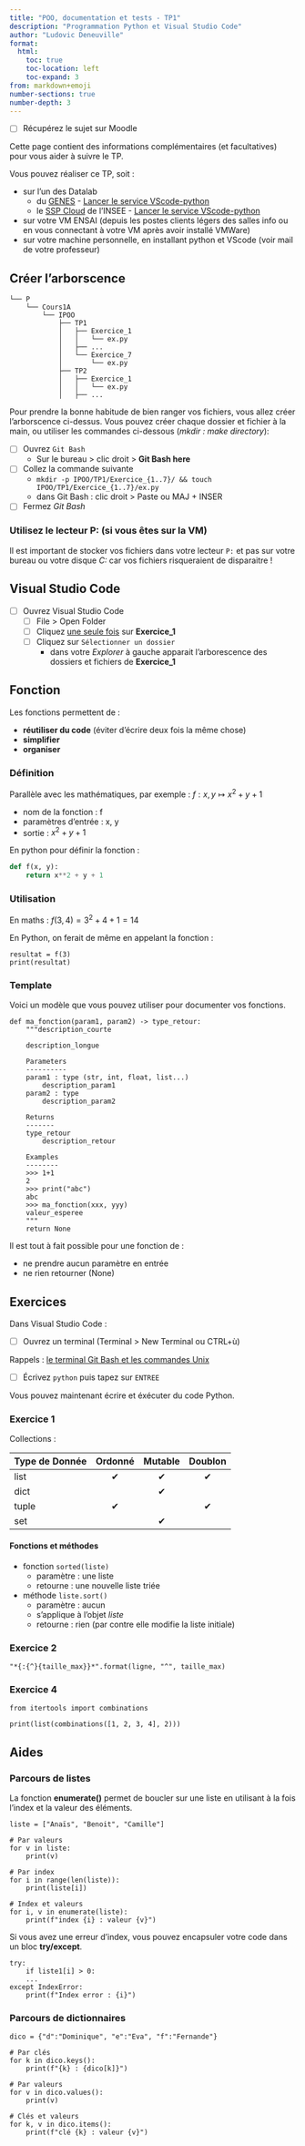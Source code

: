 ```yaml
---
title: "POO, documentation et tests - TP1"
description: "Programmation Python et Visual Studio Code"
author: "Ludovic Deneuville"
format: 
  html:
    toc: true
    toc-location: left
    toc-expand: 3
from: markdown+emoji
number-sections: true
number-depth: 3
---
```


- [ ] Récupérez le sujet sur Moodle

::: {.callout-tip}
Cette page contient des informations complémentaires (et facultatives) pour vous aider à suivre le TP.
:::


Vous pouvez réaliser ce TP, soit :

- sur l'un des Datalab
  - du [GENES](https://onyxia.lab.groupe-genes.fr/) - [Lancer le service VScode-python](https://onyxia.lab.groupe-genes.fr/launcher/ide/vscode-python?name=vscode-python&version=2.1.23&s3=region-96a5c8b9&resources.limits.cpu=%C2%AB20000m%C2%BB){target="_blank"}
  - le [SSP Cloud](https://datalab.sspcloud.fr/){target="_blank"} de l'INSEE - [Lancer le service VScode-python](https://datalab.sspcloud.fr/launcher/ide/vscode-python?name=vscode-python&version=2.1.23&s3=region-ec97c721&resources.limits.cpu=%C2%AB20000m%C2%BB&autoLaunch=true){target="_blank"}
- sur votre VM ENSAI (depuis les postes clients légers des salles info ou en vous connectant à votre VM après avoir installé VMWare)
- sur votre machine personnelle, en installant python et VScode (voir mail de votre professeur)


## Créer l'arborscence

```
└── P
    └── Cours1A
        └── IPOO
            ├── TP1
            │   ├── Exercice_1
            │   │   └── ex.py
            │   ├── ...
            │   └── Exercice_7
            │       └── ex.py
            ├── TP2
            │   ├── Exercice_1
            │   │   └── ex.py
            │   ├── ...
```

Pour prendre la bonne habitude de bien ranger vos fichiers, vous allez créer l'arborscence ci-dessus.
Vous pouvez créer chaque dossier et fichier à la main, ou utiliser les commandes ci-dessous (*mkdir : make directory*):

- [ ] Ouvrez `Git Bash`
  - Sur le bureau > clic droit > **Git Bash here**
- [ ] Collez la commande suivante
  - `mkdir -p IPOO/TP1/Exercice_{1..7}/ && touch IPOO/TP1/Exercice_{1..7}/ex.py`
  - dans Git Bash : clic droit > Paste ou MAJ + INSER
- [ ] Fermez *Git Bash*

:::{.callout-important}
### Utilisez le lecteur **P: (si vous êtes sur la VM)**

Il est important de stocker vos fichiers dans votre lecteur `P:` et pas sur votre bureau ou votre disque *C:* car vos fichiers risqueraient de disparaitre !
:::


## Visual Studio Code

- [ ] Ouvrez Visual Studio Code
  - [ ] File > Open Folder
  - [ ] Cliquez [une seule fois]{.underline} sur **Exercice_1**
  - [ ] Cliquez sur `Sélectionner un dossier`
    - dans votre *Explorer* à gauche apparait l'arborescence des dossiers et fichiers de **Exercice_1**


## Fonction

::: {.callout-important}
Les fonctions permettent de :

- **réutiliser du code** (éviter d'écrire deux fois la même chose)
- **simplifier**
- **organiser**
:::

### Définition

Parallèle avec les mathématiques, par exemple : $f : x, y \mapsto x^2 + y + 1$

- nom de la fonction : f
- paramètres d'entrée : x, y
- sortie : $x^2 + y + 1$

En python pour définir la fonction :

```python
def f(x, y):
    return x**2 + y + 1
```

### Utilisation

En maths : $f(3, 4) = 3^2 + 4 + 1 = 14$

En Python, on ferait de même en appelant la fonction :

```.python
resultat = f(3)
print(resultat)
```

### Template

Voici un modèle que vous pouvez utiliser pour documenter vos fonctions.

```.python
def ma_fonction(param1, param2) -> type_retour:
    """description_courte

    description_longue

    Parameters
    ----------
    param1 : type (str, int, float, list...)
        description_param1
    param2 : type
        description_param2

    Returns
    -------
    type_retour
        description_retour

    Examples
    --------
    >>> 1+1
    2
    >>> print("abc")
    abc
    >>> ma_fonction(xxx, yyy)
    valeur_esperee
    """
    return None
```

::: {.callout-note title="Remarques"}
Il est tout à fait possible pour une fonction de :

- ne prendre aucun paramètre en entrée
- ne rien retourner (None)
:::


## Exercices

Dans Visual Studio Code :

- [ ] Ouvrez un terminal (Terminal > New Terminal ou CTRL+ù)

Rappels : [le terminal Git Bash et les commandes Unix](https://ludo2ne.github.io/Git-tuto/doc/presentation.html#git-bash){target="_blank"}

- [ ] Écrivez `python` puis tapez sur `ENTREE`

Vous pouvez maintenant écrire et éxécuter du code Python.



### Exercice 1

Collections :

| Type de Donnée | Ordonné | Mutable | Doublon |
|----------------|:-------:|:-------:|:-------:|
| list           | ✔       | ✔       | ✔      |
| dict           |         | ✔       |         |
| tuple          | ✔       |         | ✔      |
| set            |         | ✔       |         |


#### Fonctions et méthodes

- fonction `sorted(liste)`
  - paramètre : une liste
  - retourne : une nouvelle liste triée
- méthode `liste.sort()`
  - paramètre : aucun
  - s'applique à l'objet *liste*
  - retourne : rien (par contre elle modifie la liste initiale)



### Exercice 2

```.python
"*{:{^}{taille_max}}*".format(ligne, "^", taille_max)
```

### Exercice 4

```.python
from itertools import combinations

print(list(combinations([1, 2, 3, 4], 2)))
```


## Aides


### Parcours de listes 

La fonction **enumerate()** permet de boucler sur une liste en utilisant à la fois l'index et la valeur des éléments.

```.python
liste = ["Anaïs", "Benoit", "Camille"]

# Par valeurs
for v in liste:
    print(v)

# Par index
for i in range(len(liste)):
    print(liste[i])

# Index et valeurs
for i, v in enumerate(liste):
    print(f"index {i} : valeur {v}")
```


Si vous avez une erreur d'index, vous pouvez encapsuler votre code dans un bloc **try/except**.

```.python
try:
    if liste1[i] > 0:
    ...
except IndexError:
    print(f"Index error : {i}")
```


### Parcours de dictionnaires

```.python
dico = {"d":"Dominique", "e":"Eva", "f":"Fernande"}

# Par clés
for k in dico.keys():
    print(f"{k} : {dico[k]}")

# Par valeurs
for v in dico.values():
    print(v)

# Clés et valeurs
for k, v in dico.items():
    print(f"clé {k} : valeur {v}")
```